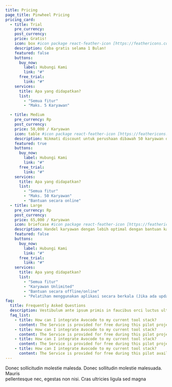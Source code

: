 ```yaml
---
title: Pricing
page_title: Pinwheel Pricing
pricing_card:
  - title: Trial
    pre_currency:
    post_currency:
    price: Gratis!
    icon: box #icon package react-feather-icon [https://feathericons.com/]
    description: Coba gratis selama 1 Bulan!
    featured: false
    buttons:
      buy_now:
        label: Hubungi Kami
        link: "#"
      free_trial:
        link: "#"
    services:
      title: Apa yang didapatkan?
      list:
        - "Semua fitur"
        - "Maks. 5 Karyawan"

  - title: Medium
    pre_currency: Rp
    post_currency:
    price: 50,000 / Karyawan
    icon: table #icon package react-feather-icon [https://feathericons.com/]
    description: Nikmati discount untuk perushaan dibawah 50 karyawan dengan hanya membayar Rp 50,000 / Keryawan.
    featured: true
    buttons:
      buy_now:
        label: Hubungi Kami
        link: "#"
      free_trial:
        link: "#"
    services:
      title: Apa yang didapatkan?
      list:
        - "Semua fitur"
        - "Maks. 50 Karyawan"
        - "Bantuan secara online"
  - title: Large
    pre_currency: Rp
    post_currency:
    price: 65,000 / Karyawan
    icon: briefcase #icon package react-feather-icon [https://feathericons.com/]
    description: Handel karyawan dengan lebih optimal dengan bantuan kami secara langsung!
    featured: false
    buttons:
      buy_now:
        label: Hubungi Kami
        link: "#"
      free_trial:
        link: "#"
    services:
      title: Apa yang didapatkan?
      list:
        - "Semua fitur"
        - "Karyawan Unlimited"
        - "Bantuan secara offline/online"
        - "Pelatihan menggunakan aplikasi secara berkala (Jika ada update)"
faq:
  title: Frequently Asked Questions
  description: Vestibulum ante ipsum primis in faucibus orci luctus ultrices posuere cubilia Curae Donec
  faq_list:
    - title: How can I integrate Avocode to my current tool stack?
      content: The Service is provided for free during this pilot project, and is provided "as is" with is not committed to any level of service or availability of the Service.
    - title: How can I integrate Avocode to my current tool stack?
      content: The Service is provided for free during this pilot project, and is provided "as is" with is not committed to any level of service or availability of the Service.
    - title: How can I integrate Avocode to my current tool stack?
      content: The Service is provided for free during this pilot project, and is provided "as is" with is not committed to any level of service or availability of the Service.
    - title: How can I integrate Avocode to my current tool stack?
      content: The Service is provided for free during this pilot availability of the Service.</br> If you enter into this agreement on behalf of a company, you hereby agree that the company is responsible under this Agreement for all actions and
---
```


Donec sollicitudin molestie malesda. Donec sollitudin molestie malesuada. Mauris <br />
pellentesque nec, egestas non nisi. Cras ultricies ligula sed magna
